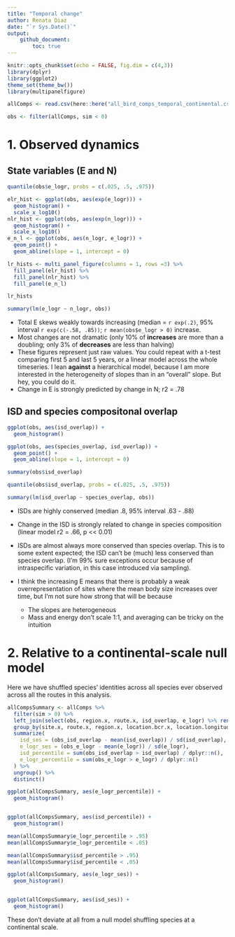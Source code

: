 ```yaml
---
title: "Temporal change"
author: Renata Diaz
date: "`r Sys.Date()`"
output: 
    github_document:
        toc: true
---
```


```r
knitr::opts_chunk$set(echo = FALSE, fig.dim = c(4,3))
library(dplyr)
library(ggplot2)
theme_set(theme_bw())
library(multipanelfigure)

allComps <- read.csv(here::here("all_bird_comps_temporal_continental.csv"))

obs <- filter(allComps, sim < 0)

```

# 1. Observed dynamics

## State variables (E and N)

```r

quantile(obs$e_logr, probs = c(.025, .5, .975))

elr_hist <- ggplot(obs, aes(exp(e_logr))) +
  geom_histogram() +
  scale_x_log10()
nlr_hist <- ggplot(obs, aes(exp(n_logr))) +
  geom_histogram() +
  scale_x_log10()
e_n_l <- ggplot(obs, aes(n_logr, e_logr)) +
  geom_point() +
  geom_abline(slope = 1, intercept = 0)

lr_hists <- multi_panel_figure(columns = 1, rows =3) %>%
  fill_panel(elr_hist) %>%
  fill_panel(nlr_hist) %>%
  fill_panel(e_n_l)

lr_hists

summary(lm(e_logr ~ n_logr, obs))
```

* Total E skews weakly towards increasing (median = ```r exp(.2)```, 95% interval ```r exp(c(-.58, .85))```; ```r mean(obs$e_logr > 0)``` increase. 
* Most changes are not dramatic (only 10% of **increases** are more than a doubling; only 3% of **decreases** are less than halving) 
* These figures represent just raw values. You could repeat with a t-test comparing first 5 and last 5 years, or a linear model across the whole timeseries. I lean **against** a hierarchical model, because I am more interested in the heterogeneity of slopes than in an "overall" slope. But hey, you could do it.
* Change in E is strongly predicted by change in N; r2 = .78


## ISD and species compositonal overlap

```r

ggplot(obs, aes(isd_overlap)) +
  geom_histogram()

ggplot(obs, aes(species_overlap, isd_overlap)) +
  geom_point() +
  geom_abline(slope = 1, intercept = 0)

summary(obs$isd_overlap)

quantile(obs$isd_overlap, probs = c(.025, .5, .975))

summary(lm(isd_overlap ~ species_overlap, obs))

```


* ISDs are highly conserved (median .8, 95% interval .63 - .88)
* Change in the ISD is strongly related to change in species composition (linear model r2 = .66, p << 0.01)
* ISDs are almost always more conserved than species overlap. This is to some extent expected; the ISD can't be (much) less conserved than species overlap. (I'm 99% sure exceptions occur because of intraspecific variation, in this case introduced via sampling).

* I think the increasing E means that there is probably a weak overrepresentation of sites where the mean body size increases over time, but I'm not sure how strong that will be because
    * The slopes are heterogeneous
    * Mass and energy don't scale 1:1, and averaging can be tricky on the intuition
    


# 2. Relative to a continental-scale null model

Here we have shuffled species' identities across all species ever observed across all the routes in this analysis.


```r

allCompsSummary <- allComps %>%
  filter(sim > 0) %>%
  left_join(select(obs, region.x, route.x, isd_overlap, e_logr) %>% rename(obs_isd_overlap = isd_overlap, obs_e_logr = e_logr)) %>%
  group_by(site.x, route.x, region.x, location.bcr.x, location.longitude.x, location.latitude.x) %>%
  summarize(
    isd_ses = (obs_isd_overlap - mean(isd_overlap)) / sd(isd_overlap),
    e_logr_ses = (obs_e_logr - mean(e_logr)) / sd(e_logr),
    isd_percentile = sum(obs_isd_overlap > isd_overlap) / dplyr::n(),
    e_logr_percentile = sum(obs_e_logr > e_logr) / dplyr::n()
  ) %>%
  ungroup() %>%
  distinct()

ggplot(allCompsSummary, aes(e_logr_percentile)) +
  geom_histogram()


ggplot(allCompsSummary, aes(isd_percentile)) +
  geom_histogram()

mean(allCompsSummary$e_logr_percentile > .95)
mean(allCompsSummary$e_logr_percentile < .05)

mean(allCompsSummary$isd_percentile > .95)
mean(allCompsSummary$isd_percentile < .05)

ggplot(allCompsSummary, aes(e_logr_ses)) +
  geom_histogram()


ggplot(allCompsSummary, aes(isd_ses)) +
  geom_histogram()
```

These don't deviate at all from a null model shuffling species at a continental scale. 

